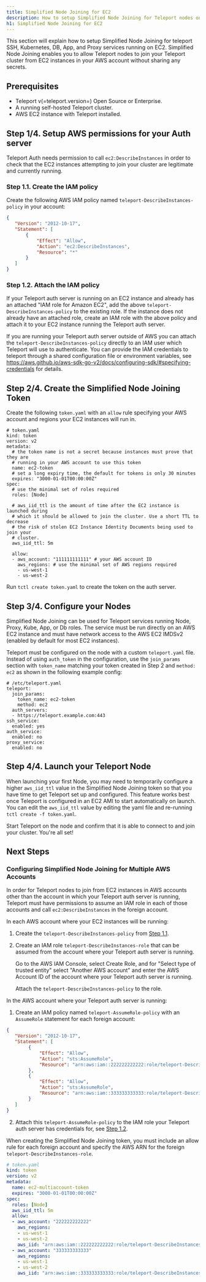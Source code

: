 ```yaml
---
title: Simplified Node Joining for EC2
description: How to setup Simplified Node Joining for Teleport nodes on EC2
h1: Simplified Node Joining for EC2
---
```


This section will explain how to setup Simplified Node Joining for teleport SSH,
Kubernetes, DB, App, and Proxy services running on EC2. Simplified Node Joining
enables you to allow Teleport nodes to join your Teleport cluster from EC2
instances in your AWS account without sharing any secrets.

## Prerequisites

- Teleport v(=teleport.version=) Open Source or Enterprise.
- A running self-hosted Teleport cluster.
- AWS EC2 instance with Teleport installed.

## Step 1/4. Setup AWS permissions for your Auth server

Teleport Auth needs permission to call `ec2:DescribeInstances` in order to check
that the EC2 instances attempting to join your cluster are legitimate and
currently running.

### Step 1.1. Create the IAM policy

Create the following AWS IAM policy named `teleport-DescribeInstances-policy` in
your account:

```json
{
   "Version": "2012-10-17",
   "Statement": [
	   {
		   "Effect": "Allow",
		   "Action": "ec2:DescribeInstances",
		   "Resource": "*"
	   }
   ]
}
```

### Step 1.2. Attach the IAM policy

If your Teleport auth server is running on an EC2 instance and already has an
attached "IAM role for Amazon EC2", add the above
`teleport-DescribeInstances-policy` to the existing role. If the instance
does not already have an attached role, create an IAM role with the above
policy and attach it to your EC2 instance running the Teleport auth server.

If you are running your Teleport auth server outside of AWS you can attach
the `teleport-DescribeInstances-policy` directly to an IAM user which
Teleport will use to authenticate. You can provide the IAM credentials to
teleport through a shared configuration file or environment variables, see
https://aws.github.io/aws-sdk-go-v2/docs/configuring-sdk/#specifying-credentials
for details.

## Step 2/4. Create the Simplified Node Joining Token

Create the following `token.yaml` with an `allow` rule specifying your AWS
account and regions your EC2 instances will run in.

```
# token.yaml
kind: token
version: v2
metadata:
  # the token name is not a secret because instances must prove that they are
  # running in your AWS account to use this token
  name: ec2-token
  # set a long expiry time, the default for tokens is only 30 minutes
  expires: "3000-01-01T00:00:00Z"
spec:
  # use the minimal set of roles required
  roles: [Node]

  # aws_iid_ttl is the amount of time after the EC2 instance is launched during
  # which it should be allowed to join the cluster. Use a short TTL to decrease
  # the risk of stolen EC2 Instance Identity Documents being used to join your
  # cluster.
  aws_iid_ttl: 5m

  allow:
  - aws_account: "111111111111" # your AWS account ID
    aws_regions: # use the minimal set of AWS regions required
    - us-west-1
    - us-west-2
```

Run `tctl create token.yaml` to create the token on the auth server.

## Step 3/4. Configure your Nodes

Simplified Node Joining can be used for Teleport services running Node, Proxy,
Kube, App, or Db roles. The service must be run directly on an AWS EC2 instance
and must have network access to the AWS EC2 IMDSv2 (enabled by default for most
EC2 instances).

Teleport must be configured on the node with a custom `teleport.yaml` file.
Instead of using `auth_token` in the configuration, use the `join_params`
section with `token_name` matching your token created in Step 2 and `method:
ec2` as shown in the following example config:

```
# /etc/teleport.yaml
teleport:
  join_params:
    token_name: ec2-token
    method: ec2
  auth_servers:
  - https://teleport.example.com:443
ssh_service:
  enabled: yes
auth_service:
  enabled: no
proxy_service:
  enabled: no
```

## Step 4/4. Launch your Teleport Node

When launching your first Node, you may need to temporarily configure a higher
`aws_iid_ttl` value in the Simplified Node Joining token so that you have time
to get Teleport set up and configured. This feature works best once Teleport is
configured in an EC2 AMI to start automatically on launch. You can edit the
`aws_iid_ttl` value by editing the yaml file and re-running `tctl create -f
token.yaml`.

Start Teleport on the node and confirm that it is able to connect to and join
your cluster. You're all set!

## Next Steps

### Configuring Simplified Node Joining for Multiple AWS Accounts

In order for Teleport nodes to join from EC2 instances in AWS accounts other
than the account in which your Teleport auth server is running, Teleport must
have permissions to assume an IAM role in each of those accounts and call
`ec2:DescribeInstances` in the foreign account.

In each AWS account where your EC2 instances will be running:

1. Create the `teleport-DescribeInstances-policy` from [Step 1.1](#step-11-create-the-iam-policy).

2. Create an IAM role `teleport-DescribeInstances-role` that can be assumed from
   the account where your Teleport auth server is running.

   Go to the AWS IAM Console, select Create Role, and for "Select type of
   trusted entity" select "Another AWS account" and enter the AWS Account ID of
   the account where your Teleport auth server is running.

   Attach the `teleport-DescribeInstances-policy` to the role.

In the AWS account where your Teleport auth server is running:

1. Create an IAM policy named `teleport-AssumeRole-policy` with an `AssumeRole`
   statement for each foreign account:

```json
{
   "Version": "2012-10-17",
   "Statement": [
        {
            "Effect": "Allow",
            "Action": "sts:AssumeRole",
            "Resource": "arn:aws:iam::222222222222:role/teleport-DescribeInstances-role"
        },
        {
            "Effect": "Allow",
            "Action": "sts:AssumeRole",
            "Resource": "arn:aws:iam::333333333333:role/teleport-DescribeInstances-role"
        }
   ]
}
```

2. Attach this `teleport-AssumeRole-policy` to the IAM role your Teleport auth
   server has credentials for, see [Step 1.2](#step-12-attach-the-iam-policy).

When creating the Simplified Node Joining token, you must include an allow rule
for each foreign account and specify the AWS ARN for the foreign
`teleport-DescribeInstances-role`.

```yaml
# token.yaml
kind: token
version: v2
metadata:
  name: ec2-multiaccount-token
  expires: "3000-01-01T00:00:00Z"
spec:
  roles: [Node]
  aws_iid_ttl: 5m
  allow:
  - aws_account: "222222222222"
    aws_regions:
    - us-west-1
    - us-west-2
    aws_iid: "arn:aws:iam::222222222222:role/teleport-DescribeInstances-role"
  - aws_account: "333333333333"
    aws_regions:
    - us-west-1
    - us-west-2
    aws_iid: "arn:aws:iam::333333333333:role/teleport-DescribeInstances-role"
```
